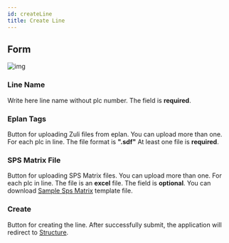 ```yaml
---
id: createLine
title: Create Line
---
```


## Form

![img](../../../assets/docs/manual/home/createLine.jpg)

### Line Name

Write here line name without plc number. The field is <strong>required</strong>.

### Eplan Tags

Button for uploading Zuli files from eplan. You can upload more than one. For each plc in line. The file format is <strong>".sdf"</strong> At least one file is <strong>required</strong>.

### SPS Matrix File

Button for uploading SPS Matrix files. You can upload more than one. For each plc in line. The file is an <strong>excel</strong> file. The field is <strong>optional</strong>.
You can download [Sample Sps Matrix](https://mega.nz/file/o8VSWZhD#Y5jopDeYwCCWvsHUaGFbu7-jynlEDuJlqktc0FIkAKQ) template file. 

### Create

Button for creating the line. After successfully submit, the application will redirect to [Structure](../editor/mainView).
